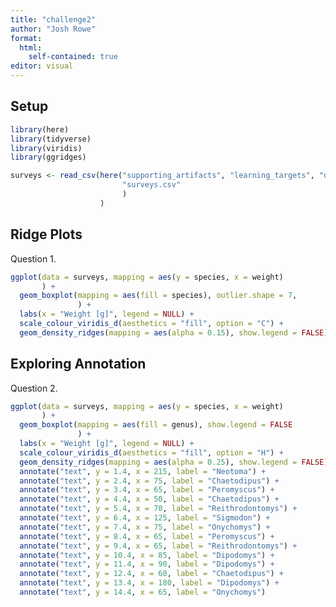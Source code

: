 ```yaml
---
title: "challenge2"
author: "Josh Rowe"
format: 
  html:
    self-contained: true
editor: visual
---
```


## Setup

```r

library(here)
library(tidyverse)
library(viridis)
library(ggridges)

surveys <- read_csv(here("supporting_artifacts", "learning_targets", "datasets",
                         "surveys.csv"
                         )
                    )

```

## Ridge Plots

Question 1.

```r

ggplot(data = surveys, mapping = aes(y = species, x = weight)
       ) + 
  geom_boxplot(mapping = aes(fill = species), outlier.shape = 7, 
               ) +
  labs(x = "Weight [g]", legend = NULL) + 
  scale_colour_viridis_d(aesthetics = "fill", option = "C") + 
  geom_density_ridges(mapping = aes(alpha = 0.15), show.legend = FALSE)

```

## Exploring Annotation

Question 2.

```r

ggplot(data = surveys, mapping = aes(y = species, x = weight)
       ) + 
  geom_boxplot(mapping = aes(fill = genus), show.legend = FALSE 
               ) +
  labs(x = "Weight [g]", legend = NULL) + 
  scale_colour_viridis_d(aesthetics = "fill", option = "H") + 
  geom_density_ridges(mapping = aes(alpha = 0.25), show.legend = FALSE) + 
  annotate("text", y = 1.4, x = 215, label = "Neotoma") + 
  annotate("text", y = 2.4, x = 75, label = "Chaetodipus") + 
  annotate("text", y = 3.4, x = 65, label = "Peromyscus") + 
  annotate("text", y = 4.4, x = 50, label = "Chaetodipus") + 
  annotate("text", y = 5.4, x = 70, label = "Reithrodontomys") + 
  annotate("text", y = 6.4, x = 125, label = "Sigmodon") + 
  annotate("text", y = 7.4, x = 75, label = "Onychomys") + 
  annotate("text", y = 8.4, x = 65, label = "Peromyscus") + 
  annotate("text", y = 9.4, x = 65, label = "Reithrodontomys") + 
  annotate("text", y = 10.4, x = 85, label = "Dipodomys") + 
  annotate("text", y = 11.4, x = 90, label = "Dipodomys") + 
  annotate("text", y = 12.4, x = 60, label = "Chaetodipus") + 
  annotate("text", y = 13.4, x = 180, label = "Dipodomys") + 
  annotate("text", y = 14.4, x = 65, label = "Onychomys")

```

